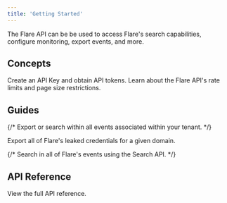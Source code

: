```yaml
---
title: 'Getting Started'
---
```


The Flare API can be be used to access Flare's search capabilities, configure monitoring, export events, and more.

## Concepts

<CardGroup cols={2}>

  <Card title="Authentication" icon="key" href="/introduction/authentication">
    Create an API Key and obtain API tokens.
  </Card>

  <Card title="Rate Limits" icon="gauge-high" href="/introduction/rate-limits">
    Learn about the Flare API's rate limits and page size restrictions.
  </Card>

</CardGroup>

## Guides

<CardGroup cols={2}>

{/*
  <Card title="List events within a tenant" icon="list" href="/guides/tenant-events">
    Export or search within all events associated within your tenant.
  </Card>
*/}

  <Card title="Exporting a domain's credentials" icon="passport" href="/guides/credentials-export-domain">
    Export all of Flare's leaked credentials for a given domain.
  </Card>

{/*
  <Card title="Global Search" icon="magnifying-glass" href="/guides/global-search">
    Search in all of Flare's events using the Search API.
  </Card>
*/}

</CardGroup>

## API Reference

<CardGroup cols={2}>
  <Card title="Endpoint References" icon="code" href="/api-reference">
    View the full API reference.
  </Card>
</CardGroup>
